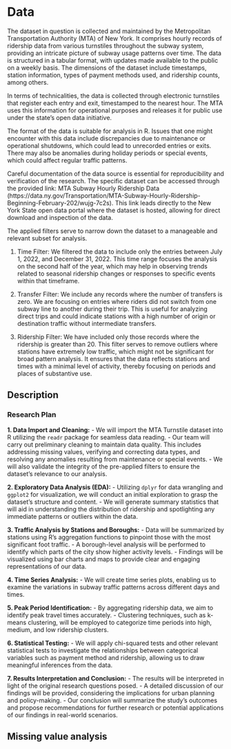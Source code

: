 # Data
The dataset in question is collected and maintained by the Metropolitan Transportation Authority (MTA) of New York. It comprises hourly records of ridership data from various turnstiles throughout the subway system, providing an intricate picture of subway usage patterns over time. The data is structured in a tabular format, with updates made available to the public on a weekly basis. The dimensions of the dataset include timestamps, station information, types of payment methods used, and ridership counts, among others.

In terms of technicalities, the data is collected through electronic turnstiles that register each entry and exit, timestamped to the nearest hour. The MTA uses this information for operational purposes and releases it for public use under the state's open data initiative.

The format of the data is suitable for analysis in R. Issues that one might encounter with this data include discrepancies due to maintenance or operational shutdowns, which could lead to unrecorded entries or exits. There may also be anomalies during holiday periods or special events, which could affect regular traffic patterns.

Careful documentation of the data source is essential for reproducibility and verification of the research. The specific dataset can be accessed through the provided link: MTA Subway Hourly Ridership Data (https://data.ny.gov/Transportation/MTA-Subway-Hourly-Ridership-Beginning-February-202/wujg-7c2s). This link leads directly to the New York State open data portal where the dataset is hosted, allowing for direct download and inspection of the data.

The applied filters serve to narrow down the dataset to a manageable and relevant subset for analysis.

1. Time Filter: We filtered the data to include only the entries between July 1, 2022, and December 31, 2022. This time range focuses the analysis on the second half of the year, which may help in observing trends related to seasonal ridership changes or responses to specific events within that timeframe.

2. Transfer Filter: We include any records where the number of transfers is zero. We are focusing on entries where riders did not switch from one subway line to another during their trip. This is useful for analyzing direct trips and could indicate stations with a high number of origin or destination traffic without intermediate transfers.

3. Ridership Filter: We have included only those records where the ridership is greater than 20. This filter serves to remove outliers where stations have extremely low traffic, which might not be significant for broad pattern analysis. It ensures that the data reflects stations and times with a minimal level of activity, thereby focusing on periods and places of substantive use.

## Description
### Research Plan
**1. Data Import and Cleaning:**
- We will import the MTA Turnstile dataset into R utilizing the `readr` package for seamless data reading.
- Our team will carry out preliminary cleaning to maintain data quality. This includes addressing missing values, verifying and correcting data types, and resolving any anomalies resulting from maintenance or special events.
- We will also validate the integrity of the pre-applied filters to ensure the dataset's relevance to our analysis.

**2. Exploratory Data Analysis (EDA):**
- Utilizing `dplyr` for data wrangling and `ggplot2` for visualization, we will conduct an initial exploration to grasp the dataset's structure and content.
- We will generate summary statistics that will aid in understanding the distribution of ridership and spotlighting any immediate patterns or outliers within the data.

**3. Traffic Analysis by Stations and Boroughs:**
- Data will be summarized by stations using R's aggregation functions to pinpoint those with the most significant foot traffic.
- A borough-level analysis will be performed to identify which parts of the city show higher activity levels.
- Findings will be visualized using bar charts and maps to provide clear and engaging representations of our data.

**4. Time Series Analysis:**
- We will create time series plots, enabling us to examine the variations in subway traffic patterns across different days and times.

**5. Peak Period Identification:**
- By aggregating ridership data, we aim to identify peak travel times accurately.
- Clustering techniques, such as k-means clustering, will be employed to categorize time periods into high, medium, and low ridership clusters.

**6. Statistical Testing:**
- We will apply chi-squared tests and other relevant statistical tests to investigate the relationships between categorical variables such as payment method and ridership, allowing us to draw meaningful inferences from the data.

**7. Results Interpretation and Conclusion:**
- The results will be interpreted in light of the original research questions posed.
- A detailed discussion of our findings will be provided, considering the implications for urban planning and policy-making.
- Our conclusion will summarize the study's outcomes and propose recommendations for further research or potential applications of our findings in real-world scenarios.

## Missing value analysis
